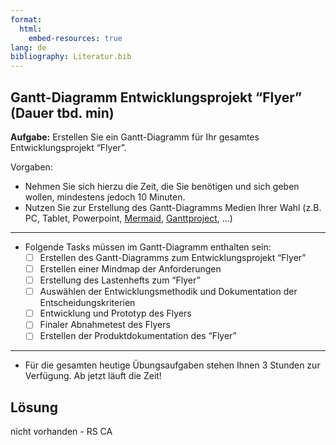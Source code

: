 ```yaml
---
format:
  html:
    embed-resources: true
lang: de
bibliography: Literatur.bib
---
```


<!--
title: "DEB3 Produktentwicklung 1"
resource-path: ["../images"]
format:
  html:
    embed-resources: true

author:
  - name: "Christian Anders"
    roles: "Dozent"
    email: christian.anders@hs-esslingen.de
    affiliation: 
      - name: "Hochschule Esslingen"
        department: "Wirtschaft & Technik"
        group: "Digital Engineering (DEB)"
        city: "Esslingen am Neckar"
        postal-code: 73728
        country: "Deutschland"
        url: https://www.hs-esslingen.de/
abstract: > 
  Skript zur Vorlesung und Labor *"Produktentwicklung 1"* für den Studiengang Digital Engineering DEB3 im Wintersemester 2024/2025
keywords:
  - Produktentwicklung
  - Ideenfindung
  - Konzeptentwicklung
  - Labor
  - Flyer
  - Gantt-Diagramm
copyright: 
  holder: Christian Anders
  year: 2024
lang: de
bibliography: Literatur.bib
date: last-modified
toc: false
number-sections: false
scrollable: true
toc-location: right-body
cap-location: bottom
number-offset: 0
link-external-icon: true
link-external-newwindow: true
-->

<!-- 
::: {.callout-warning}
## WARNING!
**THIS DOCUMENT IS STILL WORK IN PROGRESS!!!**
:::
-->

<!-- -------------------------------------------------------------------------

                       LABOR "FLYER" AUFGABE LASTENEHFT FLYER

-------------------------------------------------------------------------- -->

::: {.callout-note}
## Gantt-Diagramm Entwicklungsprojekt "Flyer" (Dauer tbd. min)

**Aufgabe:** Erstellen Sie ein Gantt-Diagramm für Ihr gesamtes Entwicklungsprojekt "Flyer".

Vorgaben:

- Nehmen Sie sich hierzu die Zeit, die Sie benötigen und sich geben wollen, mindestens jedoch 10 Minuten.
- Nutzen Sie zur Erstellung des Gantt-Diagramms Medien Ihrer Wahl (z.B. PC, Tablet, Powerpoint, [Mermaid](https://mermaid.live/), [Ganttproject](https://www.ganttproject.biz/), ...) 

---

- Folgende Tasks müssen im Gantt-Diagramm enthalten sein:
  - [ ] Erstellen des Gantt-Diagramms zum Entwicklungsprojekt "Flyer"
  - [ ] Erstellen einer Mindmap der Anforderungen
  - [ ] Erstellung des Lastenhefts zum "Flyer"
  - [ ] Auswählen der Entwicklungsmethodik und Dokumentation der Entscheidungskriterien
  - [ ] Entwicklung und Prototyp des Flyers
  - [ ] Finaler Abnahmetest des Flyers
  - [ ] Erstellen der Produktdokumentation des "Flyer"

---

- Für die gesamten heutige Übungsaufgaben stehen Ihnen 3 Stunden zur Verfügung. Ab jetzt läuft die Zeit!

<!--
Leitfragen:

- Ist die Spezifikation für Sie verständlich? 
- Haben Sie ein klares Bild davon, welche Anforderungen der zu bauende Papierflieger zu erfüllen hat?
- Haben Sie z.B. eine Vorstellung davon, wie groß der Papierflieger sein soll? 
- Welche Ressourcen zum Bau des Papierfliegers verwendet werden sollen? 
- Welche Abnahmekriterien erfüllt sein müssen um den Papierflieger als Erfolg zu werten?
-->
:::

::: {.content-visible when-profile="wip-profile"}
::: {.callout-tip collapse="true"}
## Lösung

nicht vorhanden - RS CA


:::
::::